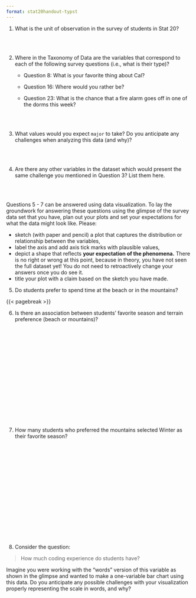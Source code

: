 ```yaml
---
format: stat20handout-typst
---
```


\thispagestyle{empty}

\begin{center}
\textsc{Stat 20: Lab 1.1 Class Survey} \\
\noindent\rule{12cm}{0.4pt}
\end{center}

1. What is the unit of observation in the survey of students in Stat 20?

\
\

2. Where in the Taxonomy of Data are the variables that correspond to each of the following survey questions (i.e., what is their type)?  
   - Question 8: What is your favorite thing about Cal?
   
   - Question 16: Where would you rather be?
   
   - Question 23: What is the chance that a fire alarm goes off in one of the dorms this week? 

\
\

3. What values would you expect `major` to take? Do you anticipate any challenges when analyzing this data (and why)?

\
\

4. Are there any other variables in the dataset which would present the same challenge you mentioned in Question 3? List them here.

\
\

Questions 5 - 7 can be answered using data visualization. To lay the groundwork for answering these questions using the glimpse of the survey data set that you have, plan out your plots and set your expectations for what the data might look like. Please:

- sketch (with paper and pencil) a plot that captures the distribution or relationship between the variables,
- label the axis and add axis tick marks with plausible values,
- depict a shape that reflects **your expectation of the phenomena.** There is no right or wrong at this point, because in theory, you have not seen the full dataset yet! You do not need to retroactively change your answers once you do see it.
- title your plot with a claim based on the sketch you have made.

  
5. Do students prefer to spend time at the beach or in the mountains?

{{< pagebreak >}}

6. Is there an association between students' favorite season and terrain preference (beach or mountains)?

\
\
\
\
\
\
\
\
\
\
\
\
\
\
\

7. How many students who preferred the mountains selected Winter as their favorite season?

\
\
\
\
\
\
\
\
\
\
\
\
\
\
\


8. Consider the question:

> How much coding experience do students have?

Imagine you were working with the "words" version of this variable as shown in the glimpse and wanted to make a one-variable bar chart using this data. Do you anticipate any possible challenges with your visualization properly representing the scale in words, and why?

